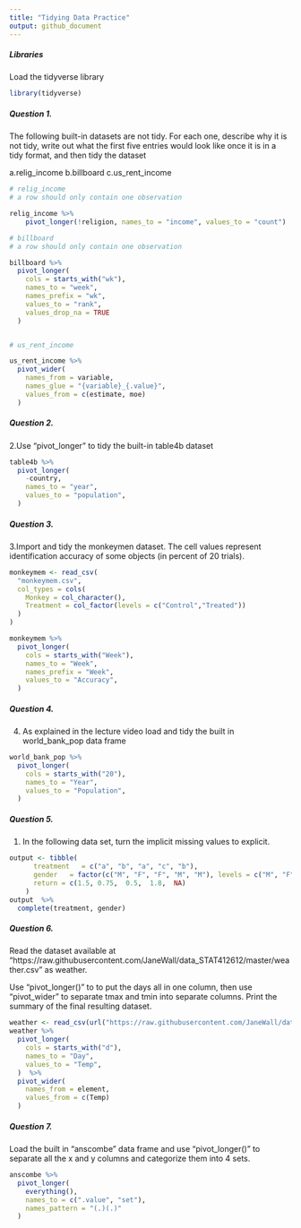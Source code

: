 ```yaml
---
title: "Tidying Data Practice"
output: github_document
---
```


##### Libraries
Load the tidyverse library
```r
library(tidyverse)
```

##### Question 1. 
The following built-in datasets are not tidy. For each one, describe why it is not tidy, write out what the first five entries would look like once it is in a tidy format, and then tidy the dataset 

a.relig_income
b.billboard
c.us_rent_income

```r
# relig_income
# a row should only contain one observation

relig_income %>%
    pivot_longer(!religion, names_to = "income", values_to = "count")

# billboard
# a row should only contain one observation

billboard %>%
  pivot_longer(
    cols = starts_with("wk"),
    names_to = "week",
    names_prefix = "wk",
    values_to = "rank",
    values_drop_na = TRUE
  )


# us_rent_income

us_rent_income %>%
  pivot_wider(
    names_from = variable,
    names_glue = "{variable}_{.value}",
    values_from = c(estimate, moe)
  )
```

##### Question 2.
2.Use "pivot_longer" to tidy the built-in table4b dataset

```r
table4b %>% 
  pivot_longer(
    -country,
    names_to = "year",
    values_to = "population",
  )

```

##### Question 3. 
3.Import and tidy the monkeymen dataset. The cell values represent identification accuracy of some objects (in percent of 20 trials).

```r
monkeymem <- read_csv(
  "monkeymem.csv", 
  col_types = cols(
    Monkey = col_character(),
    Treatment = col_factor(levels = c("Control","Treated"))
  )
)

monkeymem %>% 
  pivot_longer(
    cols = starts_with("Week"),
    names_to = "Week",
    names_prefix = "Week",
    values_to = "Accuracy",
  )
```

##### Question 4. 
4. As explained in the lecture video load and tidy the built in world_bank_pop data frame

```r
world_bank_pop %>% 
  pivot_longer(
    cols = starts_with("20"),
    names_to = "Year",
    values_to = "Population",
  )
```

##### Question 5.
1.  In the following data set, turn the implicit missing values to explicit.

```r
output <- tibble(
      treatment   = c("a", "b", "a", "c", "b"),
      gender   = factor(c("M", "F", "F", "M", "M"), levels = c("M", "F", "O")),
      return = c(1.5, 0.75,  0.5,  1.8,  NA)
    )
output  %>%
  complete(treatment, gender)
```

##### Question 6.
Read the dataset available at "https://raw.githubusercontent.com/JaneWall/data_STAT412612/master/weather.csv" as weather. 

Use "pivot_longer()" to to put the days all in one column, then use "pivot_wider" to separate tmax and tmin into separate columns. Print the summary of the final resulting dataset.

```r
weather <- read_csv(url("https://raw.githubusercontent.com/JaneWall/data_STAT412612/master/weather.csv"))
weather %>% 
  pivot_longer(
    cols = starts_with("d"),
    names_to = "Day",
    values_to = "Temp",
  )  %>% 
  pivot_wider(
    names_from = element,
    values_from = c(Temp)
  )

```

##### Question 7.
Load the built in "anscombe" data frame and use "pivot_longer()" to separate all the x and y columns and categorize them into 4 sets.

```r
anscombe %>%
  pivot_longer(
    everything(),
    names_to = c(".value", "set"),
    names_pattern = "(.)(.)"
  )
```
